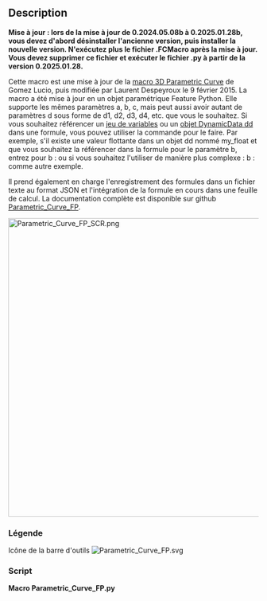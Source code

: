 <languages/>

<div class="mw-translate-fuzzy">
{{Macro/fr
|Name=Macro Parametric_Curve_FP
|Icon=Parametric_Curve_FP.svg
|Description=Amélioration de la Macro 3D Parametric Curve mais avec de nouvelles fonctionnalités. Créer un objet Feature Python, l'intégration de feuilles de calcul et de JSON, des paramètres étendus.<br/>
Prend en charge les mêmes paramètres a, b, c, mais peut également avoir autant de paramètres d sous la forme de d1, d2, d3, d4, etc. que vous le souhaitez.<br/>
Prend également en charge l'enregistrement des formules dans un fichier texte au format JSON et la prise en charge de l'intégration dans une feuille de calcul de la formule en cours.<br/>
La documentation complète se trouve sur [https://github.com/mwganson/Parametric_Curve_FP Documentation Github Parametric_Curve_FP].  
|Author=TheMarkster
|Version=2025.05.08
|Date=2025-05-08
|FCVersion=1.0
|Download=[https://wiki.freecadweb.org/images/5/59/Parametric_Curve_FP.svg Icône de la barre d'outils]
|SeeAlso=[[Macro_3D_Parametric_Curve/fr|Macro 3D Parametric Curve]]
|Links=[https://github.com/mwganson/Parametric_Curve_FP Documentation complète sur Github]
}}
</div>

== Description ==

'''Mise à jour : lors de la mise à jour de 0.2024.05.08b à 0.2025.01.28b, vous devez d'abord désinstaller l'ancienne version, puis installer la nouvelle version. N'exécutez plus le fichier .FCMacro après la mise à jour. Vous devez supprimer ce fichier et exécuter le fichier .py à partir de la version 0.2025.01.28.'''

Cette macro est une mise à jour de la [[Macro_3D_Parametric_Curve/fr|macro 3D Parametric Curve]] de Gomez Lucio, puis modifiée par Laurent Despeyroux le 9 février 2015. La macro a été mise à jour en un objet paramétrique Feature Python. Elle supporte les mêmes paramètres a, b, c, mais peut aussi avoir autant de paramètres d sous forme de d1, d2, d3, d4, etc. que vous le souhaitez. Si vous souhaitez référencer un [[Std_VarSet/fr|jeu de variables]] ou un [[DynamicData_Workbench/fr|objet DynamicData dd]] dans une formule, vous pouvez utiliser la commande {{Incode|fc(expr)}} pour le faire. Par exemple, s'il existe une valeur flottante dans un objet dd nommé my_float et que vous souhaitez la référencer dans la formule pour le paramètre b, entrez pour b : {{Incode|fc(dd.my_float)}} ou si vous souhaitez l'utiliser de manière plus complexe : b : {{Incode|fc(dd.my_float) * a + pi}} comme autre exemple.

Il prend également en charge l'enregistrement des formules dans un fichier texte au format JSON et l'intégration de la formule en cours dans une feuille de calcul. La documentation complète est disponible sur github [https://github.com/mwganson/Parametric_Curve_FP Parametric_Curve_FP].

[[File:Parametric_Curve_FP_SCR.png|600px]]
{{Caption|Capture d'écran de Parametric_Curve_FP}}

<span id="Legend"></span>
=== Légende ===

{{Codeextralink|https://gist.github.com/mwganson/473920ad317fb2dc3e37638112874e2a/raw/7bf01aad67c3fb9033e02285bb58d95841a57143/Parametric_Curve_FP.py|Parametric_Curve_FP.py}}

Icône de la barre d'outils
[[Image:Parametric_Curve_FP.svg]]

=== Script ===

'''Macro Parametric_Curve_FP.py'''

{{CodeDownload|https://gist.github.com/mwganson/473920ad317fb2dc3e37638112874e2a|Parametric_Curve_FP.py}}